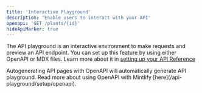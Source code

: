 ```yaml
---
title: 'Interactive Playground'
description: 'Enable users to interact with your API'
openapi: 'GET /plants/{id}'
hideApiMarker: true
---
```


The API playground is an interactive environment to make requests and preview an API endpoint. 
You can set up this feature by using either OpenAPI or MDX files. Learn more about it in [setting up your API Reference](/api-playground/setup)

<Info>
  Autogenerating API pages with OpenAPI will automatically generate API
  playground. Read more about using OpenAPI with Mintlify
  [here](/api-playground/setup/openapi).
</Info>
